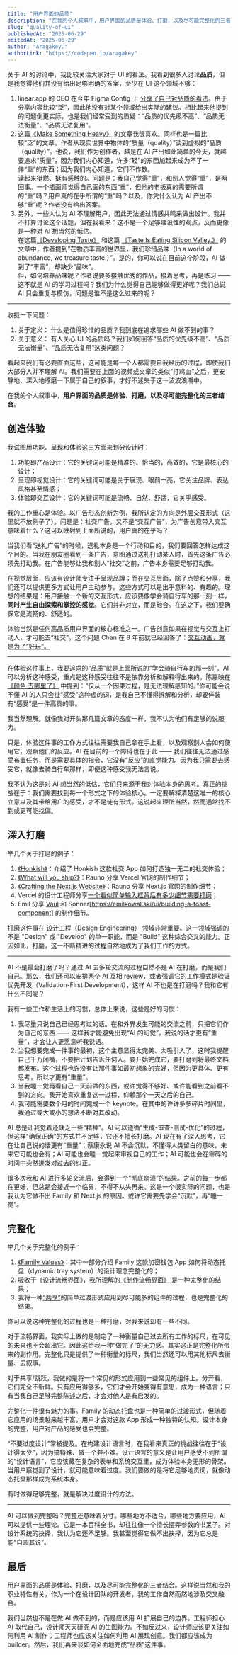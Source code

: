 ```yaml
---
title: "用户界面的品质"
description: "在我的个人叙事中，用户界面的品质是体验、打磨，以及尽可能完整化的三者结合。"
slug: "quality-of-ui"
publishedAt: "2025-06-29"
editedAt: "2025-06-29"
author: "Aragakey."
authorLink: "https://codepen.io/aragakey"
---
```


关于 AI 的讨论中，我比较关注大家对于 UI 的看法。我看到很多人讨论**品质**，但是我觉得他们并没有给出足够明确的答案，至少在 UI 这个领域不够：

1. linear.app 的 CEO 在今年 Figma Config 上 [分享了自己对品质的看法](https://www.workingtheorys.com/p/make-something-heavy)。由于分享内容比较“泛”，因此他没有对某个领域给出实际的建议。相比起来他提到的问题倒更实际，也是我们经常受到的质疑：“品质的优先级不高”、“品质无法衡量”、“品质无法复用”。
2. 这篇[《Make Something Heavy》](https://www.workingtheorys.com/p/make-something-heavy) 的文章我很喜欢。同样也是一篇比较“泛”的文章。作者从现实世界中物体的“质量（quality）”谈到虚拟的“品质（quality）”。他说，我们作为创作者，越是在 AI 产出如此简单的今天，就越要追求“质量”，因为我们内心知道，许多“轻”的东西加起来成为不了一件“重”的东西；因为我们内心知道，它们不作数。  
   读起来挺燃、挺有感触的。问题是：我自己觉得“重”，和别人觉得“重”，是两回事。一个插画师觉得自己画的东西“重”，但他的老板真的需要所谓的“重”吗？用户真的在乎所谓的“重”吗？以及，你凭什么认为 AI 产出不够“重”呢？作者没有给出答案。
3. 另外，一些人认为 AI 不理解用户，因此无法通过情感共鸣来做出设计。我并不打算讨论这个话题，但在我看来：这不是一个足够建设性的观点，反而更像是一种对 AI 想当然的低估。  
   在这篇[《Developing Taste》](https://emilkowal.ski/ui/developing-taste) 和这篇 [《Taste Is Eating Silicon Valley.》](https://www.workingtheorys.com/p/taste-is-eating-silicon-valley) 的文章中，作者提到“在物质丰富的世界里，我们珍惜品味（In a world of abundance, we treasure taste.）”。是的，你可以说在目前这个阶段，AI 做到了“丰富”，却缺少“品味”。  
   但，如何培养品味呢？作者说要多接触优秀的作品，接着思考，再是练习 —— 这不就是 AI 的学习过程吗？我们为什么觉得自己能够做得更好呢？我们总说 AI 只会重复与模仿，问题是谁不是这么过来的呢？

---

收拢一下问题：

1. 关于定义：
   什么是值得珍惜的品质？我到底在追求哪些 AI 做不到的事？
2. 关于意义：
   有人关心 UI 的品质吗？我们如何回答“品质的优先级不高”、“品质无法衡量”、“品质无法复用”这类问题？

看起来我们有必要直面这些，这可能是每一个人都需要自我经历的过程，即使我们大部分人并不理解 AI。我们需要在上面的视频或文章的类似“打鸡血”之后，更安静地、深入地琢磨一下属于自己的叙事，才好不迷失于这一波波浪潮中。

在我的个人叙事中，**用户界面的品质是体验、打磨，以及尽可能完整化的三者结合**。

## 创造体验

我试图用功能、呈现和体验这三方面来划分设计时：

1. 功能即产品设计：它的关键词可能是精准的、恰当的，高效的，它是最核心的设计；
2. 呈现即视觉设计：它的关键词可能是关于展现、眼前一亮，它关注品牌、表达风格甚至情感；
3. 体验即交互设计：它的关键词可能是流畅、自然、舒适，它关乎感受。

我的工作重心是体验。以广告形态创新为例，我所认定的方向是外层交互形式（这里就不放例子了）。问题是：社交广告，又不是“交互广告”，为广告创意带入交互意味着什么？这可以映射到上面所说的，用户真的在乎吗？

当我们看“送礼广告”的时候，送礼本身是一个行动和目的，我们要回答怎样达成这个目的。当我在朋友圈看到一条广告，意图通过送礼打动某人时，首先这条广告必须先打动我。在广告能够让我和别人“社交”之前，广告本身需要足够打动我。

在视觉层面，应该有设计师专注于呈现品牌；而在交互层面，除了点赞和分享，我们还可以提供更多方式让用户主动参与。这些方式可以是出乎意料的、有趣的。理想的结果是：用户接触一个新的交互形式，应该要像学会骑自行车的那一刻一样，**同时产生自由探索和掌控的感觉**。它们并非对立，而是融合。在这之下，我们要确保它是流畅的、舒适的。

体验当然是任何高品质用户界面的核心标准之一。广告创意如果在视觉与交互上打动人，才可能去“社交”。这个问题 Chan 在 8 年前就已经回答了：[交互动画，就是为了“好玩”。](https://wxad.design/abc/making-fluid-interfaces#%E4%BA%A4%E4%BA%92%E5%8A%A8%E7%94%BB%EF%BC%8C%E5%B0%B1%E6%98%AF%E4%B8%BA%E4%BA%86%E2%80%9C%E5%A5%BD%E7%8E%A9%E2%80%9D)

---

在体验这件事上，我要追求的“品质”就是上面所说的“学会骑自行车的那一刻”。AI 可以分析这种感受，重点是这种感受往往不是依靠分析和解释得出来的。陈嘉映在 [《颜色 去哪里了》](https://youtu.be/TdOe-OljnCI?t=499) 中提到：“仅从一个因果过程，是无法理解感知的。”你可能会说不懂 AI 的人只会扯“感受”这种虚的词，是我自己不懂得拆解和分析，却要佯装有“感受”是一件高贵的事。

我当然理解。就像我对开头那几篇文章的态度一样，我不认为他们有足够的说服力。

只是，体验这件事的工作方式往往需要我自己拿在手上看，以及观察别人会如何使用它，观察他们的反应。AI 在目前的一个障碍也在于此 —— 我们往往无法通过感受布置任务，而是需要具体的指令，它没有“反应”的直觉能力。因为我只需要去感受它，就像去骑自行车那样，即便这种感受我无法言说。

我不认为这是对 AI 想当然的低估，它们只来源于我对体验本身的思考。真正的挑战在于：我们需要找到每一个形式之下的体验核心。一定要解释清楚这唯一的核心立意以及其带给用户的感受，才不是徒有形式。这说起来理所当然，然而通常找不到或更可能找偏。

## 深入打磨

举几个关于打磨的例子：

1. [《Honkish》](https://benji.org/honkish)：介绍了 Honkish 这款社交 App 如何打造独一无二的社交体验；
2. [《What will you ship?》](https://rauno.me/craft/vercel)：Rauno 分享 Vercel 官网的制作细节；
3. [《Crafting the Next.js Website》](https://rauno.me/craft/nextjs)：Rauno 分享 Next.js 官网的制作细节；
4. Vercel 的设计工程师分享[一个看似简单输入框背后有多少细节需要打磨](https://x.com/witsdev/status/1937261102901129478)；
5. Emil 分享 [Vaul](https://emilkowal.ski/ui/building-a-drawer-component) 和 Sonner[https://emilkowal.ski/ui/building-a-toast-component] 的制作细节。

打磨这件事在 [设计工程（Design Engineering）](https://vercel.com/blog/design-engineering-at-vercel) 领域非常重要。这一领域强调的不是 "Design" 或 "Develop" 的单一职能，而是 "Build" 这种综合交叉的能力。正因如此，打磨，这一不断精进的过程自然地成为了我们工作的方式。

---

AI 不是最会打磨了吗？通过 AI 去多轮交流的过程自然不是 AI 在打磨，而是我们自己。那么，我们还可以安排两个 AI 互相 review，或者强调它的工作模式是验证优先开发（Validation-First Development），这样 AI 不也是在打磨吗？我和它有什么不同呢？

我有一些工作和生活上的习惯，总体上来说，这些是好的习惯：

1. 我尽量只说自己已经思考过的话。在和外界发生可能的交流之前，只把它们作为自己的东西 —— 这样我才能避免出现“AI 的幻觉”，我说的话才更有“重量”，才会让人更愿意听我说话。
2. 当我想要完成一件事的最初，这个主意显得太完美、太吸引人了，这时我提醒自己千万闭嘴，不要把计划告诉任何人。要开始完成它，要打磨到将最终文档都发布。这个过程也许没有让那件事如最初想象的完好，但因为更具体、更有思考，所以才更有“重量”。
3. 当我睡一觉再看自己一天前做的东西，或许觉得不够好、或许能看到之前看不到的方向。我开始喜欢重复这一过程，仰赖那个一天之后的自己。
4. 我可能需要数个月的时间完成一个 keynote。在其中的许许多多碎片时间里，我通过或大或小的想法不断对其改动。

AI 总是让我觉着还缺乏一些“精神”。AI 可以遵循“生成-审查-测试-优化”的过程，但这样“确保正确”的方式并不足够，它还不擅长打磨。AI 现在有了深入思考，它在让自己说的话更有“重量”；蔡康永说 AI 不会沉默，不懂得人类留白的意味，未来它可能也会有；AI 可能也会睡一觉起来审视自己的工作；AI 可能也会在零碎的时间中突然迸发对过去的纠正。

很多次我和 AI 进行多轮交流后，会得到一个“彻底崩溃”的结果。之前的每一步都在更好，但总是会接近一个临界，不得不从头再来。这是一个很实际的问题，也是我认为它做不出 Family 和 Next.js 的原因。或许它需要先学会“沉默”，再“睡一觉”。

## 完整化

举几个关于完整化的例子：

1. [《Family Values》](https://benji.org/family-values)：其中一部分介绍 Family 这款加密钱包 App 如何将动态托盘（dynamic tray system）的设计理念完整化的；
2. 吸收于《设计流畅界面》，我所理解的[《制作流畅界面》](https://wxad.design/abc/making-fluid-interfaces) 是一种完整化的结果；
3. 我将一种[“共享”](https://wxad.design/abc/springen)的简单过渡形式应用到尽可能多的组件的过程，也是完整化的结果。

你可以说这种完整化的过程也是一种打磨，对我来说却有一些不同。

对于流畅界面，我实际上做的是制定了一种衡量自己过去所有工作的标尺，在可见的未来也不会超出它。因此这给我一种“做完了”的无力感。其实这正是完整化所带来的副作用。完整化只是提供了一种衡量的标尺，我们当然还可以用其他标尺去衡量、去叙事。

对于共享/跳跃，我做的是将一个常见的形式应用到一些常见的组件上。分开看，它们完全不新鲜。只有应用得够多，它们才会开始变得有意思，成为一种语言；只有当我自己足够完整陈述之后，才会对他人是有启发的。

完整化一件很有魅力的事。Family 的动态托盘也是一种简单的过渡形式，但随着它应用的场景越来越丰富，用户才会对这款 App 形成一种独特的认知。设计本身的完整，用户对产品的感受也会完整。

“不要过度设计”常被提及。在构建设计语言时，在我看来真正的挑战往往在于 ​​“设计得太少”，因为搞特殊、做一个并不难。设计语言的意义是让用户感受不到所谓的“设计语言”，它应该藏在复杂的表单和系统交互里，成为体验本身无形的骨架。当用户察觉到了设计，就可能意味着过度。我们要做的是将它足够地贯彻，就像动态托盘那样成为系统本身。

有时做得足够完整，就是解决过度设计的方法。

---

AI 可以做到完整吗？完整还意味着分寸。哪些地方不适合，哪些地方要应用，AI 可以提供一些理论。它是一本百科全书，却往往像一个擅长摆弄参数的书呆子。对设计系统的抉择，我认为它还不足够。我甚至觉得它做不出抉择，因为它总是能“自圆其说”。

## 最后

用户界面的品质是体验、打磨，以及尽可能完整化的三者结合。这样说当然和我的职业特性有关，作为一个在设计团队的开发者，我的工作自然而然地涉及交叉融合。

我们当然也不是在做 AI 做不到的，而是应该用 AI 扩展自己的边界。工程师担心 AI 取代自己，设计师天天研究 AI 的生图能力。不如反过来，设计师应该更关注如何利用 AI 制作；工程师也应该关注如何利用 AI 展现创意。我们都应该成为 builder。然后，我们再来谈如何全面地完成“品质”这件事。

